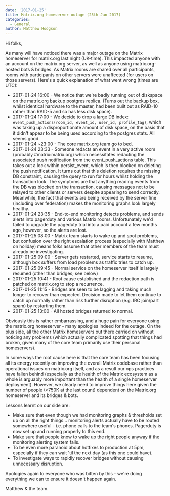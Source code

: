 ```yaml
---
date: '2017-01-25'
title: Matrix.org homeserver outage (25th Jan 2017)
categories:
  - General
author: Matthew Hodgson
---
```


Hi folks,

As many will have noticed there was a major outage on the Matrix homeserver for matrix.org last night (UK-time).  This impacted anyone with an account on the matrix.org server, as well as anyone using matrix.org-hosted bots & bridges.  As Matrix rooms are shared over all participants, rooms with participants on other servers were unaffected (for users on those servers). Here's a quick explanation of what went wrong (times are UTC):

<ul>
<li>2017-01-24 16:00 - We notice that we're badly running out of diskspace on the matrix.org backup postgres replica.  (Turns out the backup box, whilst identical hardware to the master, had been built out as RAID-10 rather than RAID-5 and so has less disk space).
</li><li>2017-01-24 17:00 - We decide to drop a large DB index: <code>event_push_actions(room_id, event_id, user_id, profile_tag)</code>, which was taking up a disproportionate amount of disk space, on the basis that it didn't appear to be being used according to the postgres stats.  All seems good.
</li><li>2017-01-24 ~23:00 - The core matrix.org team go to bed.
</li><li>2017-01-24 23:33 - Someone redacts an event in a very active room (probably #matrix:matrix.org) which necessitates redacting the associated push notification from the event_push_actions table.  This takes out a lock within persist_event, which is then blocked on deleting the push notification.  It turns out that this deletion requires the missing DB constraint, causing the query to run for hours whilst holding the transaction lock.  The symptoms are that anything reading events from the DB was blocked on the transaction, causing messages not to be relayed to other clients or servers despite appearing to send correctly.  Meanwhile, the fact that events are being received by the server fine (including over federation) makes the monitoring graphs look largely healthy.
</li><li>2017-01-24 23:35 - End-to-end monitoring detects problems, and sends alerts into pagerduty and various Matrix rooms.  Unfortunately we'd failed to upgrade the pageduty trial into a paid account a few months ago, however, so the alerts are lost.
</li><li>2017-01-25 08:00 - Matrix team starts to wake up and spot problems, but confusion over the right escalation process (especially with Matthew on holiday) means folks assume that other members of the team must already be investigating.
</li><li>2017-01-25 09:00 - Server gets restarted, service starts to resume, although box suffers from load problems as traffic tries to catch up.
</li><li>2017-01-25 09:45 - Normal service on the homeserver itself is largely resumed (other than bridges; see below)
</li><li>2017-01-25 10:41 - Root cause established and the redaction path is patched on matrix.org to stop a recurrence.
</li><li>2017-01-25 11:15 - Bridges are seen to be lagging and taking much longer to recover than expected.   Decision made to let them continue to catch up normally rather than risk further disruption (e.g. IRC join/part spam) by restarting them.
</li><li>2017-01-25 13:00 - All hosted bridges returned to normal.</li>
</ul>

Obviously this is rather embarrassing, and a huge pain for everyone using the matrix.org homeserver - many apologies indeed for the outage. On the plus side, all the other Matrix homeservers out there carried on without noticing any problems (which actually complicated spotting that things had broken, given many of the core team primarily use their personal homeservers).

In some ways the root cause here is that the core team has been focusing all its energy recently on improving the overall Matrix codebase rather than operational issues on matrix.org itself, and as a result our ops practices have fallen behind (especially as the health of the Matrix ecosystem as a whole is arguably more important than the health of a single homeserver deployment).  However, we clearly need to improve things here given the number of people (>750K at the last count) dependent on the Matrix.org homeserver and its bridges & bots.

Lessons learnt on our side are:
<ul>
<li>Make sure that even though we had monitoring graphs & thresholds set up on all the right things... monitoring alerts actually have to be routed somewhere useful - i.e. phone calls to the team's phones.  Pagerduty is now set up and running properly to this end.</li>
<li>Make sure that people know to wake up the right people anyway if the monitoring alerting system fails.</li>
<li>To be even more paranoid about hotfixes to production at 5pm, especially if they can wait 'til the next day (as this one could have).</li>
<li>To investigate ways to rapidly recover bridges without causing unnecessary disruption.</li>
</ul>

Apologies again to everyone who was bitten by this - we're doing everything we can to ensure it doesn't happen again.

Matthew & the team.